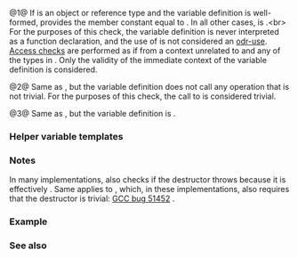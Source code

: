 {{cpp/title|is_constructible|is_trivially_constructible|is_nothrow_constructible}}
{{cpp/meta/navbar}}
{{dcl begin}}
{{dcl header|type_traits}}
{{dcl|since=c++11|num=1|1=
template&lt; class T, class... Args &gt;
struct is_constructible;
}}
{{dcl|since=c++11|num=2|1=
template&lt; class T, class... Args &gt;
struct is_trivially_constructible;
}}
{{dcl|since=c++11|num=3|1=
template&lt; class T, class... Args &gt;
struct is_nothrow_constructible;
}}
{{dcl end}}

@1@ If {{tt|T}} is an object or reference type and the variable definition {{c|T obj(std::declval&lt;Args&gt;()...);}} is well-formed, provides the member constant {{tt|value}} equal to {{c|true}}. In all other cases, {{tt|value}} is {{c|false}}.&lt;br&gt;
For the purposes of this check, the variable definition is never interpreted as a function declaration, and the use of {{lc|std::declval}} is not considered an [[cpp/language/definition#ODR-use|odr-use]]. [[cpp/language/access|Access checks]] are performed as if from a context unrelated to {{tt|T}} and any of the types in {{tt|Args}}. Only the validity of the immediate context of the variable definition is considered.

@2@ Same as {{v|1}}, but the variable definition does not call any operation that is not trivial. For the purposes of this check, the call to {{lc|std::declval}} is considered trivial.

@3@ Same as {{v|1}}, but the variable definition is {{tt|noexcept}}.

{{cpp/types/cvaub|pack=Args}}

{{cpp/types/nospec|any}}

===Helper variable templates===
{{dcl begin}}

{{dcl|since=c++17|1=
template&lt; class T, class... Args &gt;
inline constexpr bool is_constructible_v =
    is_constructible&lt;T, Args...&gt;::value;
}}

{{dcl|since=c++17|1=
template&lt; class T, class... Args &gt;
inline constexpr bool is_trivially_constructible_v =
    is_trivially_constructible&lt;T, Args...&gt;::value;
}}

{{dcl|since=c++17|1=
template&lt; class T, class... Args &gt;
inline constexpr bool is_nothrow_constructible_v =
    is_nothrow_constructible&lt;T, Args...&gt;::value;
}}
{{dcl end}}

{{cpp/types/integral_constant/inherit|{{tt|T}} is constructible from {{tt|Args...}}}}

===Notes===
In many implementations, {{tt|is_nothrow_constructible}} also checks if the destructor throws because it is effectively {{c|noexcept(T(arg))}}. Same applies to {{tt|is_trivially_constructible}}, which, in these implementations, also requires that the destructor is trivial: [https://gcc.gnu.org/bugzilla/show_bug.cgi?id=51452 GCC bug 51452] {{lwg|2116}}.

===Example===
{{example
|code=
#include &lt;iostream&gt;
#include &lt;type_traits&gt;

class Foo
{
    int v1;
    double v2;
public:
    Foo(int n) : v1(n), v2() {}
    Foo(int n, double f) noexcept : v1(n), v2(f) {}
};

int main()
{
    auto is = [](bool o) { return (o ? "\t" "is " : "\t" "isn't "); };
    std::cout &lt;&lt; "Foo ...\n"
              &lt;&lt; is(std::is_trivially_constructible_v&lt;Foo, const Foo&amp;&gt;)
              &lt;&lt; "Trivially-constructible from const Foo&amp;\n"
              &lt;&lt; is(std::is_trivially_constructible_v&lt;Foo, int&gt;)
              &lt;&lt; "Trivially-constructible from int\n"
              &lt;&lt; is(std::is_constructible_v&lt;Foo, int&gt;)
              &lt;&lt; "Constructible from int\n"
              &lt;&lt; is(std::is_nothrow_constructible_v&lt;Foo, int&gt;)
              &lt;&lt; "Nothrow-constructible from int\n"
              &lt;&lt; is(std::is_nothrow_constructible_v&lt;Foo, int, double&gt;)
              &lt;&lt; "Nothrow-constructible from int and double\n";
}
|output=
Foo ...
        is Trivially-constructible from const Foo&amp;
        isn't Trivially-constructible from int
        is Constructible from int
        isn't Nothrow-constructible from int
        is Nothrow-constructible from int and double
}}

===See also===
{{dsc begin}}
{{dsc inc|cpp/types/dsc is_default_constructible}}
{{dsc inc|cpp/types/dsc is_copy_constructible}}
{{dsc inc|cpp/types/dsc is_move_constructible}}
{{dsc inc|cpp/concepts/dsc constructible_from}}
{{dsc end}}

{{langlinks|de|es|fr|it|ja|pt|ru|zh}}
